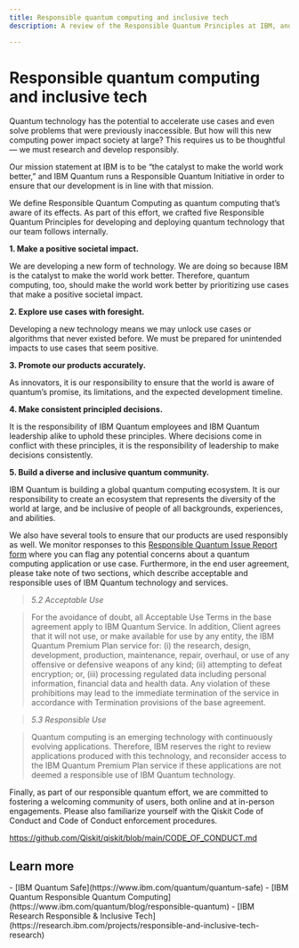 ```yaml
---
title: Responsible quantum computing and inclusive tech
description: A review of the Responsible Quantum Principles at IBM, and how to report a Responsible Quantum Issue

---
```


# Responsible quantum computing and inclusive tech

Quantum technology has the potential to accelerate use cases and even solve problems that were previously inaccessible. But how will this new computing power impact society at large? This requires us to be thoughtful — we must research and develop responsibly. 

Our mission statement at IBM is to be “the catalyst to make the world work better,” and IBM Quantum runs a Responsible Quantum Initiative in order to ensure that our development is in line with that mission. 

We define Responsible Quantum Computing as quantum computing that’s aware of its effects. As part of this effort, we crafted five Responsible Quantum Principles for developing and deploying quantum technology that our team follows internally. 

**1. Make a positive societal impact.**

We are developing a new form of technology. We are doing so because IBM is the catalyst to make the world work better. Therefore, quantum computing, too, should make the world work better by prioritizing use cases that make a positive societal impact.

**2. Explore use cases with foresight.**

Developing a new technology means we may unlock use cases or algorithms that never existed before. We must be prepared for unintended impacts to use cases that seem positive.

**3. Promote our products accurately.**

As innovators, it is our responsibility to ensure that the world is aware of quantum’s promise, its limitations, and the expected development timeline.

**4. Make consistent principled decisions.**

It is the responsibility of IBM Quantum employees and IBM Quantum leadership alike to uphold these principles. Where decisions come in conflict with these principles, it is the responsibility of leadership to make decisions consistently.

**5. Build a diverse and inclusive quantum community.**

IBM Quantum is building a global quantum computing ecosystem. It is our responsibility to create an ecosystem that represents the diversity of the world at large, and be inclusive of people of all backgrounds, experiences, and abilities.

We also have several tools to ensure that our products are used responsibly as well. We monitor responses to this [Responsible Quantum Issue Report form](https://airtable.com/app1Nb37drhJb4ljK/shrHQJBat48X3WmfA) where you can flag any potential concerns about a quantum computing application or use case. Furthermore, in the end user agreement, please take note of two sections, which describe acceptable and responsible uses of IBM Quantum technology and services. 

>    *5.2 Acceptable Use*

>   For the avoidance of doubt, all Acceptable Use Terms in the base agreement apply to IBM Quantum Service. In addition, Client agrees that it will not use, or make available for use by any entity, the IBM Quantum Premium Plan service for: (i) the research, design, development, production, maintenance, repair, overhaul, or use of any offensive or defensive weapons of any kind; (ii) attempting to defeat encryption; or, (iii) processing regulated data including personal information, financial data and health data. Any violation of these prohibitions may lead to the immediate termination of the service in accordance with Termination provisions of the base agreement.

>    *5.3 Responsible Use*

>    Quantum computing is an emerging technology with continuously evolving applications. Therefore, IBM reserves the right to review applications produced with this technology, and reconsider access to the IBM Quantum Premium Plan service if these applications are not deemed a responsible use of IBM Quantum technology.

Finally, as part of our responsible quantum effort, we are committed to fostering a welcoming community of users, both online and at in-person engagements. Please also familiarize yourself with the Qiskit Code of Conduct and Code of Conduct enforcement procedures.

https://github.com/Qiskit/qiskit/blob/main/CODE_OF_CONDUCT.md

## Learn more

<Admonition type="tip" title="Recommendations">
    - [IBM Quantum Safe](https://www.ibm.com/quantum/quantum-safe)
    - [IBM Quantum Responsible Quantum Computing](https://www.ibm.com/quantum/blog/responsible-quantum)
    - [IBM Research Responsible & Inclusive Tech](https://research.ibm.com/projects/responsible-and-inclusive-tech-research)
</Admonition>